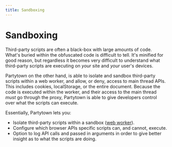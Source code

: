 ```yaml
---
title: Sandboxing
---
```


# Sandboxing

Third-party scripts are often a black-box with large amounts of code. What's buried within the obfuscated code is difficult to tell. It's minified for good reason, but regardless it becomes very difficult to understand what third-party scripts are executing on _your_ site and _your_ user's devices.

Partytown on the other hand, is able to isolate and sandbox third-party scripts within a web worker, and allow, or deny, access to main thread APIs. This includes cookies, localStorage, or the entire document. Because the code is executed within the worker, and their access to the main thread _must_ go through the proxy, Partytown is able to give developers control over what the scripts can execute.

Essentially, Partytown lets you:

- Isolate third-party scripts within a sandbox ([web worker](https://developer.mozilla.org/en-US/docs/Web/API/Web_Workers_API)).
- Configure which browser APIs specific scripts can, and cannot, execute.
- Option to log API calls and passed in arguments in order to give better insight as to what the scripts are doing.
